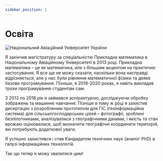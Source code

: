 ```yaml
---
sidebar_position: 1
---
```


# Освіта

![Національний Авіаційний Університет України](../../../../../static/img/banner_nau_en.jpg)

Я закінчив магістратуру за спеціальністю Прикладна математика в Національному Авіаційному Університеті в 2013 році.
Прикладна математика – це як математика, але з більшим акцентом на практичне застосування.
Я все ще не можу сказати, наскільки вона насправді відрізняється, але у нас були рівняння математичної фізики та
деяке базове програмування. Пізніше, в 2018-2020 роках, я навіть викладав трохи програмування студентам сам.

З 2013 по 2016 рік я займався аспірантурою, досліджуючи обробку зображень та машинне навчання.
Пізніше в тому ж році я захистив дисертацію з розробленим прототипом для ГІС (геоінформаційна система)
для сільськогосподарських цілей – фотографії, зроблені безпілотниками, аналізувалися з географічними даними,
і якість та стан врожаю оцінювалися, щоб визначити географічні координати територій, які потребують
додаткової уваги.

Я успішно захистився і став Кандидатом технічних наук (аналог PhD) в галузі інформаційних технологій.

Так що тепер я можу хвалитися цим!